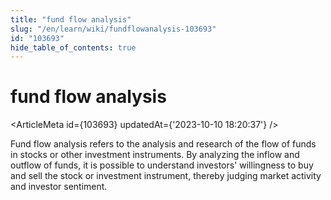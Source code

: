 ```yaml
---
title: "fund flow analysis"
slug: "/en/learn/wiki/fundflowanalysis-103693"
id: "103693"
hide_table_of_contents: true
---
```



# fund flow analysis

<ArticleMeta id={103693} updatedAt={'2023-10-10 18:20:37'} />
<div className='border-solid border-b border-t-0 my-4 border-[var(--ifm-color-gray-300)]' />

Fund flow analysis refers to the analysis and research of the flow of funds in stocks or other investment instruments. By analyzing the inflow and outflow of funds, it is possible to understand investors' willingness to buy and sell the stock or investment instrument, thereby judging market activity and investor sentiment.

